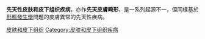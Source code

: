 '''先天性皮肤和皮下组织疾病'''，亦作'''先天皮膚畸形'''，是一系列起源不一，但同樣基於[[形態發生學|形態發生學]]問題的皮膚異常的先天性疾病。

[[Category:先天性疾病|皮肤和皮下组织]]
[[Category:皮肤和皮下组织疾病|Category:皮肤和皮下组织疾病]]